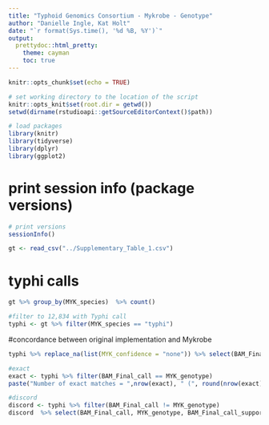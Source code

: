 ```yaml
---
title: "Typhoid Genomics Consortium - Mykrobe - Genotype"
author: "Danielle Ingle, Kat Holt"
date: "`r format(Sys.time(), '%d %B, %Y')`"
output: 
  prettydoc::html_pretty:
    theme: cayman
    toc: true
---
```




```r
knitr::opts_chunk$set(echo = TRUE)

# set working directory to the location of the script
knitr::opts_knit$set(root.dir = getwd())
setwd(dirname(rstudioapi::getSourceEditorContext()$path))

# load packages
library(knitr)
library(tidyverse)
library(dplyr)
library(ggplot2)

```

# print session info (package versions)
```r

# print versions
sessionInfo()

```


```r

gt <- read_csv("../Supplementary_Table_1.csv")

```
# typhi calls
```r
gt %>% group_by(MYK_species)  %>% count()

#filter to 12,834 with Typhi call
typhi <- gt %>% filter(MYK_species == "typhi")
```

#concordance between original implementation and Mykrobe
```r

typhi %>% replace_na(list(MYK_confidence = "none")) %>% select(BAM_Final_call, MYK_genotype, BAM_Final_call_support, MYK_confidence) %>% group_by(pick(everything())) %>% count()

#exact
exact <- typhi %>% filter(BAM_Final_call == MYK_genotype) 
paste("Number of exact matches = ",nrow(exact), " (", round(nrow(exact)/12834*100,2),"%)", sep = "" )

#discord
discord <- typhi %>% filter(BAM_Final_call != MYK_genotype) 
discord  %>% select(BAM_Final_call, MYK_genotype, BAM_Final_call_support, MYK_confidence) %>% group_by(pick(everything())) %>% count()

```



